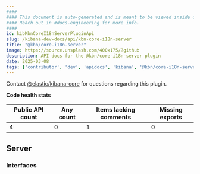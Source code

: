 ```yaml
---
####
#### This document is auto-generated and is meant to be viewed inside our experimental, new docs system.
#### Reach out in #docs-engineering for more info.
####
id: kibKbnCoreI18nServerPluginApi
slug: /kibana-dev-docs/api/kbn-core-i18n-server
title: "@kbn/core-i18n-server"
image: https://source.unsplash.com/400x175/?github
description: API docs for the @kbn/core-i18n-server plugin
date: 2025-03-08
tags: ['contributor', 'dev', 'apidocs', 'kibana', '@kbn/core-i18n-server']
---
```




Contact [@elastic/kibana-core](https://github.com/orgs/elastic/teams/kibana-core) for questions regarding this plugin.

**Code health stats**

| Public API count  | Any count | Items lacking comments | Missing exports |
|-------------------|-----------|------------------------|-----------------|
| 4 | 0 | 1 | 0 |

## Server

### Interfaces
<DocDefinitionList data={kbnCoreI18nServerObj.server.interfaces}/>

